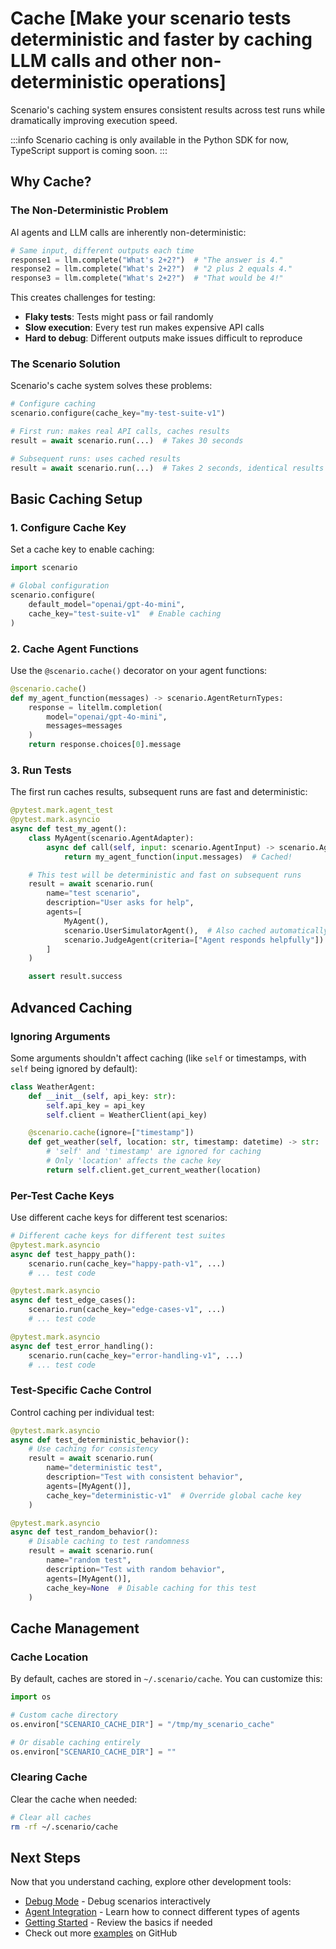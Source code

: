 
# Cache [Make your scenario tests deterministic and faster by caching LLM calls and other non-deterministic operations]

Scenario's caching system ensures consistent results across test runs while dramatically improving execution speed.

:::info
Scenario caching is only available in the Python SDK for now, TypeScript support is coming soon.
:::

## Why Cache?

### The Non-Deterministic Problem

AI agents and LLM calls are inherently non-deterministic:

```python
# Same input, different outputs each time
response1 = llm.complete("What's 2+2?")  # "The answer is 4."
response2 = llm.complete("What's 2+2?")  # "2 plus 2 equals 4."
response3 = llm.complete("What's 2+2?")  # "That would be 4!"
```

This creates challenges for testing:

- **Flaky tests**: Tests might pass or fail randomly
- **Slow execution**: Every test run makes expensive API calls
- **Hard to debug**: Different outputs make issues difficult to reproduce

### The Scenario Solution

Scenario's cache system solves these problems:

```python
# Configure caching
scenario.configure(cache_key="my-test-suite-v1")

# First run: makes real API calls, caches results
result = await scenario.run(...)  # Takes 30 seconds

# Subsequent runs: uses cached results
result = await scenario.run(...)  # Takes 2 seconds, identical results
```

## Basic Caching Setup

### 1. Configure Cache Key

Set a cache key to enable caching:

```python
import scenario

# Global configuration
scenario.configure(
    default_model="openai/gpt-4o-mini",
    cache_key="test-suite-v1"  # Enable caching
)
```

### 2. Cache Agent Functions

Use the <RefLink link="index.html#scenario.cache">`@scenario.cache()`</RefLink> decorator on your agent functions:

```python
@scenario.cache()
def my_agent_function(messages) -> scenario.AgentReturnTypes:
    response = litellm.completion(
        model="openai/gpt-4o-mini",
        messages=messages
    )
    return response.choices[0].message
```

### 3. Run Tests

The first run caches results, subsequent runs are fast and deterministic:

```python
@pytest.mark.agent_test
@pytest.mark.asyncio
async def test_my_agent():
    class MyAgent(scenario.AgentAdapter):
        async def call(self, input: scenario.AgentInput) -> scenario.AgentReturnTypes:
            return my_agent_function(input.messages)  # Cached!

    # This test will be deterministic and fast on subsequent runs
    result = await scenario.run(
        name="test scenario",
        description="User asks for help",
        agents=[
            MyAgent(),
            scenario.UserSimulatorAgent(),  # Also cached automatically
            scenario.JudgeAgent(criteria=["Agent responds helpfully"])
        ]
    )

    assert result.success
```

## Advanced Caching

### Ignoring Arguments

Some arguments shouldn't affect caching (like `self` or timestamps, with `self` being ignored by default):

```python
class WeatherAgent:
    def __init__(self, api_key: str):
        self.api_key = api_key
        self.client = WeatherClient(api_key)

    @scenario.cache(ignore=["timestamp"])
    def get_weather(self, location: str, timestamp: datetime) -> str:
        # 'self' and 'timestamp' are ignored for caching
        # Only 'location' affects the cache key
        return self.client.get_current_weather(location)
```

### Per-Test Cache Keys

Use different cache keys for different test scenarios:

```python
# Different cache keys for different test suites
@pytest.mark.asyncio
async def test_happy_path():
    scenario.run(cache_key="happy-path-v1", ...)
    # ... test code

@pytest.mark.asyncio
async def test_edge_cases():
    scenario.run(cache_key="edge-cases-v1", ...)
    # ... test code

@pytest.mark.asyncio
async def test_error_handling():
    scenario.run(cache_key="error-handling-v1", ...)
    # ... test code
```

### Test-Specific Cache Control

Control caching per individual test:

```python
@pytest.mark.asyncio
async def test_deterministic_behavior():
    # Use caching for consistency
    result = await scenario.run(
        name="deterministic test",
        description="Test with consistent behavior",
        agents=[MyAgent()],
        cache_key="deterministic-v1"  # Override global cache key
    )

@pytest.mark.asyncio
async def test_random_behavior():
    # Disable caching to test randomness
    result = await scenario.run(
        name="random test",
        description="Test with random behavior",
        agents=[MyAgent()],
        cache_key=None  # Disable caching for this test
    )
```

## Cache Management

### Cache Location

By default, caches are stored in `~/.scenario/cache`. You can customize this:

```python
import os

# Custom cache directory
os.environ["SCENARIO_CACHE_DIR"] = "/tmp/my_scenario_cache"

# Or disable caching entirely
os.environ["SCENARIO_CACHE_DIR"] = ""
```

### Clearing Cache

Clear the cache when needed:

```bash
# Clear all caches
rm -rf ~/.scenario/cache
```

## Next Steps

Now that you understand caching, explore other development tools:

- [Debug Mode](./debug-mode) - Debug scenarios interactively
- [Agent Integration](../agent-integration) - Learn how to connect different types of agents
- [Getting Started](../introduction/getting-started) - Review the basics if needed
- Check out more [examples](https://github.com/langwatch/scenario/tree/main/examples) on GitHub
